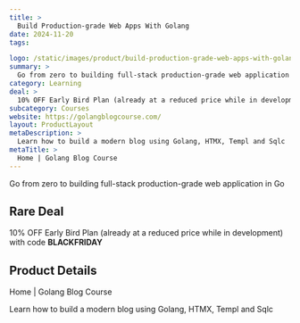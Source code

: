 ```yaml
---
title: >
  Build Production-grade Web Apps With Golang
date: 2024-11-20
tags:

logo: /static/images/product/build-production-grade-web-apps-with-golang/logo.png
summary: >
  Go from zero to building full-stack production-grade web application in Go
category: Learning
deal: >
  10% OFF Early Bird Plan (already at a reduced price while in development) with code **BLACKFRIDAY**
subcategory: Courses
website: https://golangblogcourse.com/
layout: ProductLayout
metaDescription: >
  Learn how to build a modern blog using Golang, HTMX, Templ and Sqlc
metaTitle: >
  Home | Golang Blog Course
---
```

Go from zero to building full-stack production-grade web application in Go

## Rare Deal

10% OFF Early Bird Plan (already at a reduced price while in development) with code **BLACKFRIDAY**

## Product Details
Home | Golang Blog Course

Learn how to build a modern blog using Golang, HTMX, Templ and Sqlc
